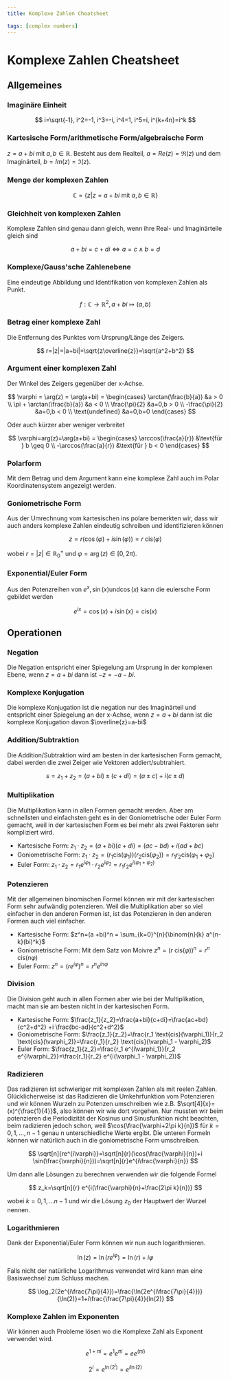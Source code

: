 ```yaml
---
title: Komplexe Zahlen Cheatsheet

tags: [complex numbers]
---
```


# Komplexe Zahlen Cheatsheet

## Allgemeines

### Imaginäre Einheit

$$
i=\sqrt{-1}, i^2=-1, i^3=-i, i^4=1, i^5=i, i^{k+4n}=i^k
$$

### Kartesische Form/arithmetische Form/algebraische Form

$z=a+bi$ mit $a,b \in \mathbb{R}$. Besteht aus dem Realteil, $a=Re(z)=\Re(z)$ und dem Imaginärteil, $b=Im(z)=\Im(z)$.

### Menge der komplexen Zahlen

$$
\mathbb{C}=\{z|z=a+bi\text{ mit }a,b \in \mathbb{R}\}
$$

### Gleichheit von komplexen Zahlen

Komplexe Zahlen sind genau dann gleich, wenn ihre Real- und Imaginärteile gleich sind

$$
a+bi=c+di \iff a=c \land b=d
$$

### Komplexe/Gauss'sche Zahlenebene

Eine eindeutige Abbildung und Identifikation von komplexen Zahlen als Punkt.

$$
f: \mathbb{C} \to \mathbb{R}^2, a+bi \mapsto (a,b)
$$

### Betrag einer komplexe Zahl

Die Entfernung des Punktes vom Ursprung/Länge des Zeigers.

$$
r=|z|=|a+bi|=\sqrt{z\overline{z}}=\sqrt{a^2+b^2}
$$

### Argument einer komplexen Zahl

Der Winkel des Zeigers gegenüber der x-Achse.

$$
\varphi = \arg(z) = \arg(a+bi) = \begin{cases}
\arctan(\frac{b}{a}) &a > 0 \\
\pi + \arctan(\frac{b}{a}) &a < 0 \\
\frac{\pi}{2} &a=0,b > 0 \\
-\frac{\pi}{2} &a=0,b < 0 \\
\text{undefined} &a=0,b=0
\end{cases}
$$

Oder auch kürzer aber weniger verbreitet

$$
\varphi=arg(z)=\arg(a+bi) = \begin{cases}
\arccos(\frac{a}{r}) &\text{für } b \geq 0 \\
-\arccos(\frac{a}{r}) &\text{für } b < 0
\end{cases}
$$

### Polarform

Mit dem Betrag und dem Argument kann eine komplexe Zahl auch im Polar Koordinatensystem angezeigt werden.

### Goniometrische Form

Aus der Umrechnung vom kartesischen ins polare bemerkten wir, dass wir auch anders komplexe Zahlen eindeutig schreiben und identifizieren können

$$
z=r(\cos(\varphi) + i \sin(\varphi))=r \text{ cis}(\varphi)
$$

wobei $r=|z| \in \mathbb{R}_0^+$ und $\varphi=\arg(z) \in [0,2\pi)$.

### Exponential/Euler Form

Aus den Potenzreihen von $e^x,\sin(x)$und$\cos(x)$ kann die eulersche Form gebildet werden

$$
e^{ix}=\cos(x)+i\sin(x)=\text{cis}(x)
$$

## Operationen

### Negation

Die Negation entspricht einer Spiegelung am Ursprung in der komplexen Ebene, wenn $z= a+bi$ dann ist $-z=-a-bi$.

### Komplexe Konjugation

Die komplexe Konjugation ist die negation nur des Imaginärteil und entspricht einer Spiegelung an der x-Achse, wenn $z=a+bi$ dann ist die komplexe Konjugation davon $\overline{z}=a-bi$

### Addition/Subtraktion

Die Addition/Subtraktion wird am besten in der kartesischen Form gemacht, dabei werden die zwei Zeiger wie Vektoren addiert/subtrahiert.

$$
s=z_1 + z_2=(a+bi)\pm (c+di)=(a \pm c) + i(c\pm d)
$$

### Multiplikation

Die Multiplikation kann in allen Formen gemacht werden. Aber am schnellsten und einfachsten geht es in der Goniometrische oder Euler Form gemacht, weil in der kartesischen Form es bei mehr als zwei Faktoren sehr kompliziert wird.

- Kartesische Form: $z_1 \cdot z_2=(a+bi)(c+di)=(ac-bd) + i(ad+bc)$
- Goniometrische Form: $z_1 \cdot z_2 = (r_1 \text{cis}(\varphi_1))(r_2 \text{cis}(\varphi_2))=r_1r_2\text{cis}(\varphi_1 + \varphi_2)$
- Euler Form: $z_1 \cdot z_2 = r_1 e^{i\varphi_1} \cdot r_2 e^{i\varphi_2}=r_1 r_2 e^{i(\varphi_1 + \varphi_2)}$

### Potenzieren

Mit der allgemeinen binomischen Formel können wir mit der kartesischen Form sehr aufwändig potenzieren. Weil die Multiplikation aber so viel einfacher in den anderen Formen ist, ist das Potenzieren in den anderen Formen auch viel einfacher.

- Kartesische Form: $z^n=(a +bi)^n = \sum_{k=0}^{n}{\binom{n}{k} a^{n-k}(bi)^k}$
- Goniometrische Form: Mit dem Satz von Moivre $z^n= (r \text{ cis}(\varphi))^n=r^n \text{ cis}(n\varphi)$
- Euler Form: $z^n=(re^{i\varphi})^n=r^n e^{in\varphi}$

### Division

Die Division geht auch in allen Formen aber wie bei der Multiplikation, macht man sie am besten nicht in der kartesischen Form.

- Kartesische Form: $\frac{z_1}{z_2}=\frac{a+bi}{c+di}=\frac{ac+bd}{c^2+d^2} +i \frac{bc-ad}{c^2+d^2}$
- Goniometrische Form: $\frac{z_1}{z_2}=\frac{r_1 \text{cis}(\varphi_1)}{r_2 \text{cis}(\varphi_2)}=\frac{r_1}{r_2} \text{cis}(\varphi_1 - \varphi_2)$
- Euler Form: $\frac{z_1}{z_2}=\frac{r_1 e^{i\varphi_1}}{r_2 e^{i\varphi_2}}=\frac{r_1}{r_2} e^{i(\varphi_1 - \varphi_2)}$

### Radizieren

Das radizieren ist schwieriger mit komplexen Zahlen als mit reelen Zahlen. Glücklicherweise ist das Radizieren die Umkehrfunktion vom Potenzieren und wir können Wurzeln zu Potenzen umschreiben wie z.B. $\sqrt[4]{x}=(x)^{\frac{1}{4}}$, also können wir wie dort vorgehen. Nur mussten wir beim potenzieren die Periodizität der Kosinus und Sinusfunktion nicht beachten, beim radizieren jedoch schon, weil $\cos(\frac{\varphi+2\pi k}{n})$ für $k=0,1,...,n-1$ genau n unterschiedliche Werte ergibt. Die unteren Formeln können wir natürlich auch in die goniometrische Form umschreiben.

$$
\sqrt[n]{re^{i\varphi}}=\sqrt[n]{r}(\cos(\frac{\varphi}{n})+i \sin(\frac{\varphi}{n}))=\sqrt[n]{r}e^{i\frac{\varphi}{n}}
$$

Um dann alle Lösungen zu berechnen verwenden wir die folgende Formel

$$
z_k=\sqrt[n]{r} e^{i(\frac{\varphi}{n}+\frac{2\pi k}{n})}
$$

wobei $k=0,1,...n-1$ und wir die Lösung $z_0$ der Hauptwert der Wurzel nennen.

### Logarithmieren

Dank der Exponential/Euler Form können wir nun auch logarithmieren.

$$
\ln(z)=\ln(re^{i\varphi})=\ln(r)+i\varphi
$$

Falls nicht der natürliche Logarithmus verwendet wird kann man eine Basiswechsel zum Schluss machen.

$$
\log_2(2e^{i\frac{7\pi}{4}})=\frac{\ln(2e^{i\frac{7\pi}{4}})}{\ln(2)}=1+i\frac{\frac{7\pi}{4}}{ln(2)}
$$

### Komplexe Zahlen im Exponenten

Wir können auch Probleme lösen wo die Komplexe Zahl als Exponent verwendet wird.

$$
e^{1+\pi i}=e^1e^{\pi i}=e e^{(\pi i)}
$$

$$
2^i=e^{\ln(2^i)}=e^{i \ln(2)}
$$
